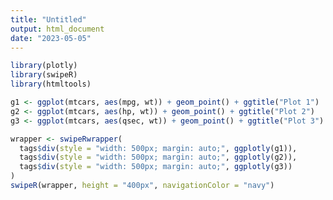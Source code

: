 ```yaml
---
title: "Untitled"
output: html_document
date: "2023-05-05"
---
```


```r
library(plotly)
library(swipeR)
library(htmltools)
```

```r
g1 <- ggplot(mtcars, aes(mpg, wt)) + geom_point() + ggtitle("Plot 1")
g2 <- ggplot(mtcars, aes(hp, wt)) + geom_point() + ggtitle("Plot 2")
g3 <- ggplot(mtcars, aes(qsec, wt)) + geom_point() + ggtitle("Plot 3")
```

```r
wrapper <- swipeRwrapper(
  tags$div(style = "width: 500px; margin: auto;", ggplotly(g1)),
  tags$div(style = "width: 500px; margin: auto;", ggplotly(g2)),
  tags$div(style = "width: 500px; margin: auto;", ggplotly(g3))
)
swipeR(wrapper, height = "400px", navigationColor = "navy")
```

